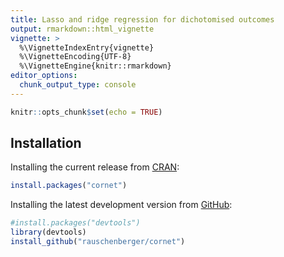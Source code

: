 ```yaml
---
title: Lasso and ridge regression for dichotomised outcomes
output: rmarkdown::html_vignette
vignette: >
  %\VignetteIndexEntry{vignette}
  %\VignetteEncoding{UTF-8}
  %\VignetteEngine{knitr::rmarkdown}
editor_options: 
  chunk_output_type: console
---
```


```r
knitr::opts_chunk$set(echo = TRUE)
```

## Installation

Installing the current release from [CRAN](https://CRAN.R-project.org/package=cornet):

```r
install.packages("cornet")
```

Installing the latest development version from [GitHub](https://github.com/rauschenberger/cornet):

```r
#install.packages("devtools")
library(devtools)
install_github("rauschenberger/cornet")
```
